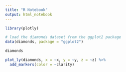 ```yaml
---
title: "R Notebook"
output: html_notebook
---
```


```r
library(plotly)

# load the diamonds dataset from the ggplot2 package
data(diamonds, package = "ggplot2")

diamonds

plot_ly(diamonds, x = ~x, y = ~y, z = ~z) %>%
  add_markers(color = ~clarity)
```

```r

```

